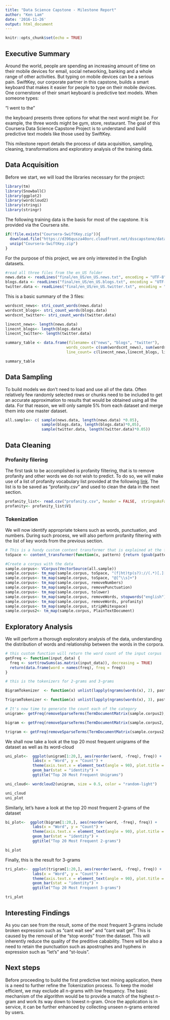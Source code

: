 ```yaml
---
title: "Data Science Capstone - Milestone Report"
author: "Ken Lam"
date: '2016-11-26'
output: html_document
---
```


```r
knitr::opts_chunk$set(echo = TRUE)
```

## Executive Summary

Around the world, people are spending an increasing amount of time on their mobile devices for email, social networking, banking and a whole range of other activities. But typing on mobile devices can be a serious pain. SwiftKey, our corporate partner in this capstone, builds a smart keyboard that makes it easier for people to type on their mobile devices. One cornerstone of their smart keyboard is predictive text
models. When someone types:

"I went to the"

the keyboard presents three options for what the next word might be. For example, the three words might be gym, store, restaurant. The goal of this Coursera Data Science Capstone Project is to understand and build predictive text models like those used by SwiftKey.

This milestone report details the process of data acquisition, sampling, cleaning, transformations and exploratory analysis of the training data.


## Data Acquisition
Before we start, we will load the libraries necessary for the project:
```r
library(tm)
library(SnowballC)
library(ggplot2)
library(wordcloud2)
library(stringi)
library(stringr)

```

The following training data is the basis for most of the capstone. It is provided via the Coursera site.

```r
if(!file.exists("Coursera-SwiftKey.zip")){
  download.file("https://d396qusza40orc.cloudfront.net/dsscapstone/dataset/Coursera-SwiftKey.zip", "Coursera-SwiftKey.zip")
  unzip("Coursera-SwiftKey.zip")
}
```

For the purpose of this project, we are only interested in the English datasets.

```r
#read all three files from the en_US folder
news.data <- readLines("final/en_US/en_US.news.txt", encoding = "UTF-8", skipNul = TRUE)
blogs.data <- readLines("final/en_US/en_US.blogs.txt", encoding = "UTF-8", skipNul = TRUE)
twitter.data <- readLines("final/en_US/en_US.twitter.txt", encoding = "UTF-8", skipNul = TRUE) 
```

This is a basic summary of the 3 files:

```r
wordscnt_news<- stri_count_words(news.data)
wordscnt_blogs<- stri_count_words(blogs.data)
wordscnt_twitter<- stri_count_words(twitter.data)

linecnt_news<- length(news.data)
linecnt_blogs<- length(blogs.data)
linecnt_twitter<- length(twitter.data)

summary_table <- data.frame(filename= c("news", "blogs", "twitter"),
                           words_count= c(sum(wordscnt_news), sum(wordscnt_blogs), sum(wordscnt_twitter)),
                           line_count= c(linecnt_news,linecnt_blogs, linecnt_twitter))

summary_table
```



## Data Sampling

To build models we don't need to load and use all of the data. Often relatively few randomly selected rows or chunks need to be included to get an accurate approximation to results that would be obtained using all the data. For that reason, we will only sample 5% from each dataset and merge them into one master dataset.

```r
all.sample<- c( sample(news.data, length(news.data) *0.05), 
                sample(blogs.data, length(blogs.data)*0,05),
                sample(twitter.data, length(twitter.data)*0.05))
```

## Data Cleaning

### Profanity filering

The first task to be accomplished is profanity filtering, that is to remove profanity and other words we do not wish to predict. To do so, we will make use of a list of profanity vocabulary list provided at the following [link](http://www.frontgatemedia.com/a-list-of-723-bad-words-to-blacklist-and-how-to-use-facebooks-moderation-tool/). The list is to be saved as "profanity.csv" and used to clean the data in the next section.

```r
profanity_list<- read.csv("profanity.csv", header = FALSE,  stringsAsFactors=FALSE)
profanity<- profanity_list$V1

```

### Tokenization

We will now identify appropriate tokens such as words, punctuation, and numbers. During such process, we will also perform profanity filtering with the list of key words from the previous section.

```r
# This is a handy custom content transformer that is explained at the following website https://eight2late.wordpress.com/2015/05/27/a-gentle-introduction-to-text-mining-using-r/
toSpace <- content_transformer(function(x, pattern) {return (gsub(pattern, " ", x))})

#Create a corpus with the data
sample.corpus<- VCorpus(VectorSource(all.sample))
sample.corpus<- tm_map(sample.corpus, toSpace, "(f|ht)tp(s?)://(.*)[.][a-z]+")
sample.corpus<- tm_map(sample.corpus, toSpace, "@[^\\s]+")
sample.corpus<- tm_map(sample.corpus, removeNumbers)
sample.corpus<- tm_map(sample.corpus, removePunctuation)
sample.corpus<- tm_map(sample.corpus, tolower)
sample.corpus<- tm_map(sample.corpus, removeWords, stopwords("english"))
sample.corpus<- tm_map(sample.corpus, removeWords, profanity)
sample.corpus<- tm_map(sample.corpus, stripWhitespace)
sample.corpus2<- tm_map(sample.corpus, PlainTextDocument)
```

## Exploratory Analysis

We will perform a thorough exploratory analysis of the data, understanding the distribution of words and relationship between the words in the corpora.

```r
# this custom function will return the word count of the input corpus
getFreq <- function(input_data) {
  freq <- sort(rowSums(as.matrix(input_data)), decreasing = TRUE)
  return(data.frame(word = names(freq), freq = freq))
}

# this is the tokenizers for 2-grams and 3-grams

BigramTokenizer  <- function(x) unlist(lapply(ngrams(words(x), 2), paste, collapse = " "), use.names = FALSE)

TrigramTokenizer <- function(x) unlist(lapply(ngrams(words(x), 3), paste, collapse = " "), use.names = FALSE)

# It's now time to generate the count each of the category
unigram<- getFreq(removeSparseTerms(TermDocumentMatrix(sample.corpus2),0.9999))

bigram <- getFreq(removeSparseTerms(TermDocumentMatrix(sample.corpus2, control = list(tokenize = BigramTokenizer)), 0.9999))

trigram <- getFreq(removeSparseTerms(TermDocumentMatrix(sample.corpus2, control = list(tokenize = TrigramTokenizer)), 0.9999))

```

We shall now take a look at the top 20 most frequent unigrams of the dataset as well as its word-cloud

```r
uni_plot<-  ggplot(unigram[1:20,], aes(reorder(word, -freq), freq)) +
            labs(x = "Word", y = "Count") +
            theme(axis.text.x = element_text(angle = 90), plot.title =     element_text(hjust = 0.5)) +
            geom_bar(stat = "identity") +
            ggtitle("Top 20 Most Frequent Unigrams")

uni_cloud<- wordcloud2(unigram, size = 0.5, color = "random-light")

uni_cloud
uni_plot
```

Similarly, let's have a look at the top 20 most frequent 2-grams of the dataset

```r
bi_plot<-  ggplot(bigram[1:20,], aes(reorder(word, -freq), freq)) +
            labs(x = "Word", y = "Count") +
            theme(axis.text.x = element_text(angle = 90), plot.title = element_text(hjust = 0.5)) +
            geom_bar(stat = "identity") +
            ggtitle("Top 20 Most Frequent 2-grams")

bi_plot
```

Finally, this is the result for 3-grams

```r
tri_plot<-  ggplot(trigram[1:20,], aes(reorder(word, -freq), freq)) +
            labs(x = "Word", y = "Count") +
            theme(axis.text.x = element_text(angle = 90), plot.title = element_text(hjust = 0.5)) +
            geom_bar(stat = "identity") +
            ggtitle("Top 20 Most Frequent 3-grams")

tri_plot
```

## Interesting Findings

As you can see from the result, some of the most frequent 3-grams include broken expression such as "cant wait see" and "cant wait get". This is caused by the removal of the "stop words" from the dataset. This will inherently reduce the quality of the preditive cabability. There will be also a need to retain the punctuation such as apostrophes and hyphens in expression such as "let's" and "st-louis".

## Next steps

Before proceeding to build the first predictive text mining application, there is a need to further refine the Tokenization process. To keep the model efficient, we may exclude all n-grams with low frequency. The basic mechanism of the algorithm would be to provide a match of the highest n-gram and work its way down to lowest n-gram. Once the application is in service, it can be further enhanced by collecting unseen n-grams entered by users. 
